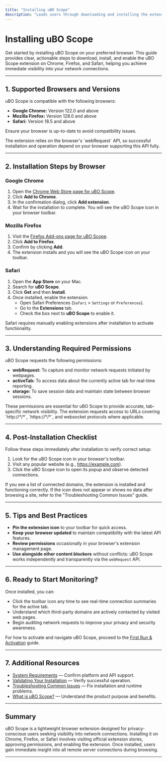 ```yaml
---
title: "Installing uBO Scope"
description: "Leads users through downloading and installing the extension on Chrome, Firefox, and Safari, referencing official web stores. Includes actionable links and notes on permissions, so users can get started on their preferred platform without friction."
---
```


# Installing uBO Scope

Get started by installing uBO Scope on your preferred browser. This guide provides clear, actionable steps to download, install, and enable the uBO Scope extension on Chrome, Firefox, and Safari, helping you achieve immediate visibility into your network connections.

---

## 1. Supported Browsers and Versions

uBO Scope is compatible with the following browsers:

- **Google Chrome:** Version 122.0 and above
- **Mozilla Firefox:** Version 128.0 and above
- **Safari:** Version 18.5 and above

Ensure your browser is up-to-date to avoid compatibility issues.

<Note>
The extension relies on the browser's `webRequest` API, so successful installation and operation depend on your browser supporting this API fully.
</Note>

---

## 2. Installation Steps by Browser

### Google Chrome

1. Open the [Chrome Web Store page for uBO Scope](https://chromewebstore.google.com/detail/ubo-scope/bbdpgcaljkaaigfcomhidmneffjjjfgp).
2. Click **Add to Chrome**.
3. In the confirmation dialog, click **Add extension**.
4. Wait for the installation to complete. You will see the uBO Scope icon in your browser toolbar.

### Mozilla Firefox

1. Visit the [Firefox Add-ons page for uBO Scope](https://addons.mozilla.org/firefox/addon/ubo-scope/).
2. Click **Add to Firefox**.
3. Confirm by clicking **Add**.
4. The extension installs and you will see the uBO Scope icon on your toolbar.

### Safari

1. Open the **App Store** on your Mac.
2. Search for **uBO Scope**.
3. Click **Get** and then **Install**.
4. Once installed, enable the extension:
   - Open Safari Preferences (`Safari` > `Settings` or `Preferences`).
   - Go to the **Extensions** tab.
   - Check the box next to **uBO Scope** to enable it.

<Warning>
Safari requires manually enabling extensions after installation to activate functionality.
</Warning>

---

## 3. Understanding Required Permissions

uBO Scope requests the following permissions:

- **webRequest:** To capture and monitor network requests initiated by webpages.
- **activeTab:** To access data about the currently active tab for real-time reporting.
- **storage:** To save session data and maintain state between browser sessions.

<Info>
These permissions are essential for uBO Scope to provide accurate, tab-specific network visibility.
</Info>

<Note>
The extension requests access to URLs covering `http://*/*`, `https://*/*`, and websocket protocols where applicable.
</Note>

---

## 4. Post-Installation Checklist

Follow these steps immediately after installation to verify correct setup:

1. Look for the uBO Scope icon in your browser's toolbar.
2. Visit any popular website (e.g., https://example.com).
3. Click the uBO Scope icon to open its popup and observe detected connections.

<Check>
If you see a list of connected domains, the extension is installed and functioning correctly.
</Check>

<Warning>
If the icon does not appear or shows no data after browsing a site, refer to the "Troubleshooting Common Issues" guide.
</Warning>

---

## 5. Tips and Best Practices

- **Pin the extension icon** to your toolbar for quick access.
- **Keep your browser updated** to maintain compatibility with the latest API features.
- **Review permissions** occasionally in your browser's extension management page.
- **Use alongside other content blockers** without conflicts: uBO Scope works independently and transparently via the `webRequest` API.

---

## 6. Ready to Start Monitoring?

Once installed, you can:

- Click the toolbar icon any time to see real-time connection summaries for the active tab.
- Understand which third-party domains are actively contacted by visited web pages.
- Begin auditing network requests to improve your privacy and security awareness.

For how to activate and navigate uBO Scope, proceed to the [First Run & Activation](../first-run-and-activation) guide.

---

## 7. Additional Resources

- [System Requirements](../system-requirements) — Confirm platform and API support.
- [Validating Your Installation](../../quick-start-usage-validation/validating-installation) — Verify successful operation.
- [Troubleshooting Common Issues](../../quick-start-usage-validation/basic-troubleshooting) — Fix installation and runtime problems.
- [What is uBO Scope?](../../overview/product-intro/what-is-ubo-scope) — Understand the product purpose and benefits.

---

## Summary
uBO Scope is a lightweight browser extension designed for privacy-conscious users seeking visibility into network connections. Installing it on Chrome, Firefox, or Safari involves visiting official extension stores, approving permissions, and enabling the extension. Once installed, users gain immediate insight into all remote server connections during browsing.

---